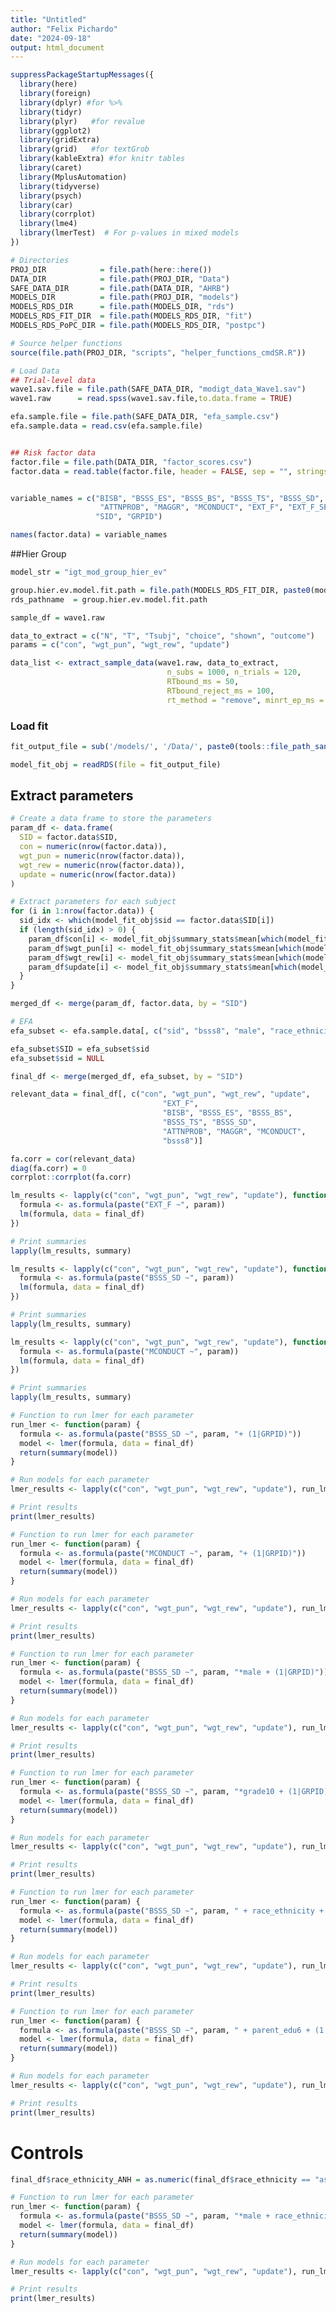 ```yaml
---
title: "Untitled"
author: "Felix Pichardo"
date: "2024-09-18"
output: html_document
---
```


```r
suppressPackageStartupMessages({
  library(here)
  library(foreign)
  library(dplyr) #for %>%
  library(tidyr)
  library(plyr)   #for revalue
  library(ggplot2)
  library(gridExtra)
  library(grid)   #for textGrob
  library(kableExtra) #for knitr tables
  library(caret)
  library(MplusAutomation)
  library(tidyverse)
  library(psych)
  library(car)
  library(corrplot)
  library(lme4)
  library(lmerTest)  # For p-values in mixed models
})

# Directories
PROJ_DIR            = file.path(here::here())
DATA_DIR            = file.path(PROJ_DIR, "Data")
SAFE_DATA_DIR       = file.path(DATA_DIR, "AHRB")
MODELS_DIR          = file.path(PROJ_DIR, "models")
MODELS_RDS_DIR      = file.path(MODELS_DIR, "rds")
MODELS_RDS_FIT_DIR  = file.path(MODELS_RDS_DIR, "fit")
MODELS_RDS_PoPC_DIR = file.path(MODELS_RDS_DIR, "postpc")

# Source helper functions
source(file.path(PROJ_DIR, "scripts", "helper_functions_cmdSR.R"))

# Load Data
## Trial-level data
wave1.sav.file = file.path(SAFE_DATA_DIR, "modigt_data_Wave1.sav")
wave1.raw      = read.spss(wave1.sav.file,to.data.frame = TRUE)

efa.sample.file = file.path(SAFE_DATA_DIR, "efa_sample.csv")
efa.sample.data = read.csv(efa.sample.file)


## Risk factor data
factor.file = file.path(DATA_DIR, "factor_scores.csv")
factor.data = read.table(factor.file, header = FALSE, sep = "", stringsAsFactors = FALSE)


variable_names = c("BISB", "BSSS_ES", "BSSS_BS", "BSSS_TS", "BSSS_SD", 
                    "ATTNPROB", "MAGGR", "MCONDUCT", "EXT_F", "EXT_F_SE",
                   "SID", "GRPID")

names(factor.data) = variable_names
```


##Hier Group
```r
model_str = "igt_mod_group_hier_ev"

group.hier.ev.model.fit.path = file.path(MODELS_RDS_FIT_DIR, paste0(model_str, "_fit.rds"))
rds_pathname  = group.hier.ev.model.fit.path

sample_df = wave1.raw
```

```r
data_to_extract = c("N", "T", "Tsubj", "choice", "shown", "outcome")
params = c("con", "wgt_pun", "wgt_rew", "update")

data_list <- extract_sample_data(wave1.raw, data_to_extract, 
                                   n_subs = 1000, n_trials = 120, 
                                   RTbound_ms = 50,
                                   RTbound_reject_ms = 100, 
                                   rt_method = "remove", minrt_ep_ms = 0)
```


### Load fit
```r
fit_output_file = sub('/models/', '/Data/', paste0(tools::file_path_sans_ext(rds_pathname), "_output.rds"))

model_fit_obj = readRDS(file = fit_output_file)
```

## Extract parameters
```r
# Create a data frame to store the parameters
param_df <- data.frame(
  SID = factor.data$SID,
  con = numeric(nrow(factor.data)),
  wgt_pun = numeric(nrow(factor.data)),
  wgt_rew = numeric(nrow(factor.data)),
  update = numeric(nrow(factor.data))
)

# Extract parameters for each subject
for (i in 1:nrow(factor.data)) {
  sid_idx <- which(model_fit_obj$sid == factor.data$SID[i])
  if (length(sid_idx) > 0) {
    param_df$con[i] <- model_fit_obj$summary_stats$mean[which(model_fit_obj$all_params == paste0("con[", sid_idx, "]"))]
    param_df$wgt_pun[i] <- model_fit_obj$summary_stats$mean[which(model_fit_obj$all_params == paste0("wgt_pun[", sid_idx, "]"))]
    param_df$wgt_rew[i] <- model_fit_obj$summary_stats$mean[which(model_fit_obj$all_params == paste0("wgt_rew[", sid_idx, "]"))]
    param_df$update[i] <- model_fit_obj$summary_stats$mean[which(model_fit_obj$all_params == paste0("update[", sid_idx, "]"))]
  }
}

merged_df <- merge(param_df, factor.data, by = "SID")

# EFA
efa_subset <- efa.sample.data[, c("sid", "bsss8", "male", "race_ethnicity", "grade10", "parent_edu6")]

efa_subset$SID = efa_subset$sid
efa_subset$sid = NULL

final_df <- merge(merged_df, efa_subset, by = "SID")
```


```r
relevant_data = final_df[, c("con", "wgt_pun", "wgt_rew", "update",
                                  "EXT_F",
                                  "BISB", "BSSS_ES", "BSSS_BS",
                                  "BSSS_TS", "BSSS_SD",
                                  "ATTNPROB", "MAGGR", "MCONDUCT", 
                                  "bsss8")]
```

```r
fa.corr = cor(relevant_data)
diag(fa.corr) = 0
corrplot::corrplot(fa.corr)
```


```r
lm_results <- lapply(c("con", "wgt_pun", "wgt_rew", "update"), function(param) {
  formula <- as.formula(paste("EXT_F ~", param))
  lm(formula, data = final_df)
})

# Print summaries
lapply(lm_results, summary)
```

```r
lm_results <- lapply(c("con", "wgt_pun", "wgt_rew", "update"), function(param) {
  formula <- as.formula(paste("BSSS_SD ~", param))
  lm(formula, data = final_df)
})

# Print summaries
lapply(lm_results, summary)
```


```r
lm_results <- lapply(c("con", "wgt_pun", "wgt_rew", "update"), function(param) {
  formula <- as.formula(paste("MCONDUCT ~", param))
  lm(formula, data = final_df)
})

# Print summaries
lapply(lm_results, summary)
```

```r
# Function to run lmer for each parameter
run_lmer <- function(param) {
  formula <- as.formula(paste("BSSS_SD ~", param, "+ (1|GRPID)"))
  model <- lmer(formula, data = final_df)
  return(summary(model))
}

# Run models for each parameter
lmer_results <- lapply(c("con", "wgt_pun", "wgt_rew", "update"), run_lmer)

# Print results
print(lmer_results)
```


```r
# Function to run lmer for each parameter
run_lmer <- function(param) {
  formula <- as.formula(paste("MCONDUCT ~", param, "+ (1|GRPID)"))
  model <- lmer(formula, data = final_df)
  return(summary(model))
}

# Run models for each parameter
lmer_results <- lapply(c("con", "wgt_pun", "wgt_rew", "update"), run_lmer)

# Print results
print(lmer_results)
```



```r
# Function to run lmer for each parameter
run_lmer <- function(param) {
  formula <- as.formula(paste("BSSS_SD ~", param, "*male + (1|GRPID)"))
  model <- lmer(formula, data = final_df)
  return(summary(model))
}

# Run models for each parameter
lmer_results <- lapply(c("con", "wgt_pun", "wgt_rew", "update"), run_lmer)

# Print results
print(lmer_results)
```



```r
# Function to run lmer for each parameter
run_lmer <- function(param) {
  formula <- as.formula(paste("BSSS_SD ~", param, "*grade10 + (1|GRPID)"))
  model <- lmer(formula, data = final_df)
  return(summary(model))
}

# Run models for each parameter
lmer_results <- lapply(c("con", "wgt_pun", "wgt_rew", "update"), run_lmer)

# Print results
print(lmer_results)
```



```r
# Function to run lmer for each parameter
run_lmer <- function(param) {
  formula <- as.formula(paste("BSSS_SD ~", param, " + race_ethnicity + (1|GRPID)"))
  model <- lmer(formula, data = final_df)
  return(summary(model))
}

# Run models for each parameter
lmer_results <- lapply(c("con", "wgt_pun", "wgt_rew", "update"), run_lmer)

# Print results
print(lmer_results)
```



```r
# Function to run lmer for each parameter
run_lmer <- function(param) {
  formula <- as.formula(paste("BSSS_SD ~", param, " + parent_edu6 + (1|GRPID)"))
  model <- lmer(formula, data = final_df)
  return(summary(model))
}

# Run models for each parameter
lmer_results <- lapply(c("con", "wgt_pun", "wgt_rew", "update"), run_lmer)

# Print results
print(lmer_results)
```

# Controls
```r
final_df$race_ethnicity_ANH = as.numeric(final_df$race_ethnicity == "asian non hispanic")

# Function to run lmer for each parameter
run_lmer <- function(param) {
  formula <- as.formula(paste("BSSS_SD ~", param, "*male + race_ethnicity_ANH + (1|GRPID)"))
  model <- lmer(formula, data = final_df)
  return(summary(model))
}

# Run models for each parameter
lmer_results <- lapply(c("con", "wgt_pun", "wgt_rew", "update"), run_lmer)

# Print results
print(lmer_results)
```















